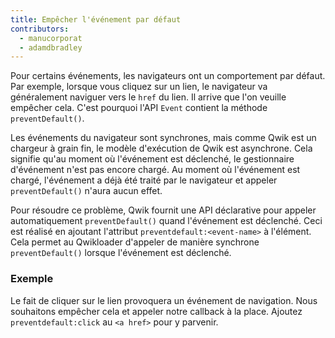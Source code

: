 ```yaml
---
title: Empêcher l'événement par défaut
contributors:
  - manucorporat
  - adamdbradley
---
```


Pour certains événements, les navigateurs ont un comportement par défaut. Par exemple, lorsque vous cliquez sur un lien, le navigateur va généralement naviguer vers le `href` du lien. Il arrive que l'on veuille empêcher cela. C'est pourquoi l'API `Event` contient la méthode `preventDefault()`.

Les événements du navigateur sont synchrones, mais comme Qwik est un chargeur à grain fin, le modèle d'exécution de Qwik est asynchrone. Cela signifie qu'au moment où l'événement est déclenché, le gestionnaire d'événement n'est pas encore chargé. Au moment où l'événement est chargé, l'événement a déjà été traité par le navigateur et appeler `preventDefault()` n'aura aucun effet.

Pour résoudre ce problème, Qwik fournit une API déclarative pour appeler automatiquement `preventDefault()` quand l'événement est déclenché. Ceci est réalisé en ajoutant l'attribut `preventdefault:<event-name>` à l'élément. Cela permet au Qwikloader d'appeler de manière synchrone `preventDefault()` lorsque l'événement est déclenché.

### Exemple

Le fait de cliquer sur le lien provoquera un événement de navigation. Nous souhaitons empêcher cela et appeler notre callback à la place. Ajoutez `preventdefault:click` au `<a href>` pour y parvenir.
